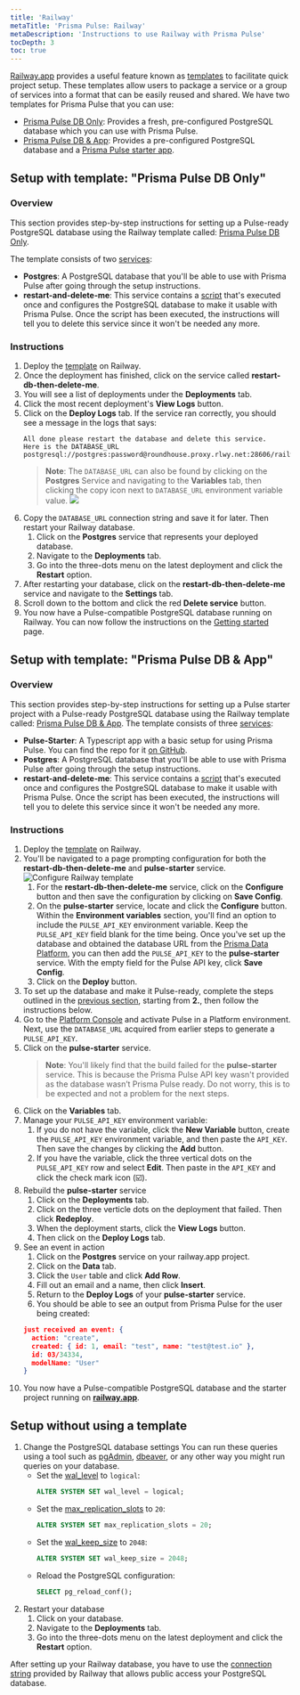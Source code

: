 ```yaml
---
title: 'Railway'
metaTitle: 'Prisma Pulse: Railway'
metaDescription: 'Instructions to use Railway with Prisma Pulse'
tocDepth: 3
toc: true
---
```


<TopBlock>

[Railway.app](https://railway.app) provides a useful feature known as [templates](https://railway.app/templates) to facilitate quick project setup. These templates allow users to package a service or a group of services into a format that can be easily reused and shared. We have two templates for Prisma Pulse that you can use:

- [Prisma Pulse DB Only](https://railway.app/template/pulse-pg): Provides a fresh, pre-configured PostgreSQL database which you can use with Prisma Pulse.
- [Prisma Pulse DB & App](https://railway.app/template/pulse-starter): Provides a pre-configured PostgreSQL database and a [Prisma Pulse starter app](https://github.com/prisma/pulse-starter).

</TopBlock>

## Setup with template: "Prisma Pulse DB Only"

### Overview

This section provides step-by-step instructions for setting up a Pulse-ready PostgreSQL database using the Railway template called: [Prisma Pulse DB Only](https://railway.app/template/pulse-pg).

The template consists of two [services](https://docs.railway.app/reference/services):

- **Postgres**: A PostgreSQL database that you'll be able to use with Prisma Pulse after going through the setup instructions.
- **restart-and-delete-me**: This service contains a [script](https://github.com/prisma/pulse-railway-pg-config/blob/main/config-db.ts) that's executed once and configures the PostgreSQL database to make it usable with Prisma Pulse. Once the script has been executed, the instructions will tell you to delete this service since it won't be needed any more.

### Instructions

1. Deploy the [template](https://railway.app/template/pulse-pg) on Railway.
2. Once the deployment has finished, click on the service called **restart-db-then-delete-me**.
3. You will see a list of deployments under the **Deployments** tab.
4. Click the most recent deployment's **View Logs** button.
5. Click on the **Deploy Logs** tab. If the service ran correctly, you should see a message in the logs that says:
   ```terminal no-copy
   All done please restart the database and delete this service.
   Here is the DATABASE_URL
   postgresql://postgres:password@roundhouse.proxy.rlwy.net:28606/railway
   ```
   > **Note**:
   > The `DATABASE_URL` can also be found by clicking on the **Postgres** Service and navigating to the **Variables** tab, then clicking the copy icon next to `DATABASE_URL` environment variable value.
   > ![](../images/railway-database-url.png)
6. Copy the `DATABASE_URL` connection string and save it for later. Then restart your Railway database.
   1. Click on the **Postgres** service that represents your deployed database.
   2. Navigate to the **Deployments** tab.
   3. Go into the three-dots menu on the latest deployment and click the **Restart** option.
7. After restarting your database, click on the **restart-db-then-delete-me** service and navigate to the **Settings** tab.
8. Scroll down to the bottom and click the red **Delete service** button.
9. You now have a Pulse-compatible PostgreSQL database running on Railway. You can now follow the instructions on the [Getting started](/pulse/getting-started) page.

## Setup with template: "Prisma Pulse DB & App"

### Overview

This section provides step-by-step instructions for setting up a Pulse starter project with a Pulse-ready PostgreSQL database using the Railway template called: [Prisma Pulse DB & App](https://railway.app/template/pulse-starter).
The template consists of three [services](https://docs.railway.app/reference/services):

- **Pulse-Starter**: A Typescript app with a basic setup for using Prisma Pulse. You can find the repo for it [on GitHub](https://github.com/prisma/pulse-starter/tree/main).
- **Postgres**: A PostgreSQL database that you'll be able to use with Prisma Pulse after going through the setup instructions.
- **restart-and-delete-me**: This service contains a [script](https://github.com/prisma/pulse-railway-pg-config/blob/main/config-db.ts) that's executed once and configures the PostgreSQL database to make it usable with Prisma Pulse. Once the script has been executed, the instructions will tell you to delete this service since it won't be needed any more.

### Instructions

1. Deploy the [template](https://railway.app/template/pulse-starter) on Railway.
2. You'll be navigated to a page prompting configuration for both the **restart-db-then-delete-me** and **pulse-starter** service.
   ![Configure Railway template](../images/railway-template-configure.png)
   1. For the **restart-db-then-delete-me** service, click on the **Configure** button and then save the configuration by clicking on **Save Config**.
   2. On the **pulse-starter** service, locate and click the **Configure** button. Within the **Environment variables** section, you'll find an option to include the `PULSE_API_KEY` environment variable. Keep the `PULSE_API_KEY` field blank for the time being. Once you've set up the database and obtained the database URL from the [Prisma Data Platform](https://console.prisma.io/), you can then add the `PULSE_API_KEY` to the **pulse-starter** service. With the empty field for the Pulse API key, click **Save Config**.
   3. Click on the **Deploy** button.
3. To set up the database and make it Pulse-ready, complete the steps outlined in the [previous section](#setup-with-template-prisma-pulse-db-only), starting from **2.**, then follow the instructions below.
4. Go to the [Platform Console](https://console.prisma.io/) and activate Pulse in a Platform environment. Next, use the `DATABASE_URL` acquired from earlier steps to generate a `PULSE_API_KEY`.
5. Click on the **pulse-starter** service.
   > **Note**: You'll likely find that the build failed for the **pulse-starter** service. This is because the Prisma Pulse API key wasn't provided as the database wasn’t Prisma Pulse ready.
   > Do not worry, this is to be expected and not a problem for the next steps.
6. Click on the **Variables** tab.
7. Manage your `PULSE_API_KEY` environment variable:
   1. If you do not have the variable, click the **New Variable** button, create the `PULSE_API_KEY` environment variable, and then paste the `API_KEY`. Then save the changes by clicking the **Add** button.
   2. If you have the variable, click the three vertical dots on the `PULSE_API_KEY` row and select **Edit**. Then paste in the `API_KEY` and click the check mark icon (☑️).
8. Rebuild the **pulse-starter** service
   1. Click on the **Deployments** tab.
   2. Click on the three verticle dots on the deployment that failed. Then click **Redeploy**.
   3. When the deployment starts, click the **View Logs** button.
   4. Then click on the **Deploy Logs** tab.
9. See an event in action
   1. Click on the **Postgres** service on your railway.app project.
   2. Click on the **Data** tab.
   3. Click the `User` table and click **Add Row**.
   4. Fill out an email and a name, then click **Insert**.
   5. Return to the **Deploy Logs** of your **pulse-starter** service.
   6. You should be able to see an output from Prisma Pulse for the user being created:
   ```json
   just received an event: {
     action: "create",
     created: { id: 1, email: "test", name: "test@test.io" },
     id: 03/34334,
     modelName: "User"
   }
   ```
10. You now have a Pulse-compatible PostgreSQL database and the starter project running on **[railway.app](https://railway.app/template/railway.app)**.

## Setup without using a template

1. Change the PostgreSQL database settings
   You can run these queries using a tool such as [pgAdmin](https://www.pgadmin.org/), [dbeaver](https://dbeaver.io/), or any other way you might run queries on your database.
   - Set the <inlinecode>[wal_level](https://www.postgresql.org/docs/current/runtime-config-wal.html)</inlinecode> to `logical`:
     ```sql
     ALTER SYSTEM SET wal_level = logical;
     ```
   - Set the <inlinecode>[max_replication_slots](https://www.postgresql.org/docs/current/runtime-config-replication.html)</inlinecode> to `20`:
     ```sql
     ALTER SYSTEM SET max_replication_slots = 20;
     ```
   - Set the <inlinecode>[wal_keep_size](https://www.postgresql.org/docs/current/runtime-config-replication.html)</inlinecode> to `2048`:
     ```sql
     ALTER SYSTEM SET wal_keep_size = 2048;
     ```
   - Reload the PostgreSQL configuration:
     ```sql
     SELECT pg_reload_conf();
     ```
2. Restart your database
   1. Click on your database.
   2. Navigate to the **Deployments** tab.
   3. Go into the three-dots menu on the latest deployment and click the **Restart** option.

After setting up your Railway database, you have to use the [connection string](https://docs.railway.app/guides/postgresql#tcp-proxy-connection) provided by Railway that allows public access your PostgreSQL database.
